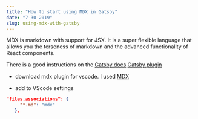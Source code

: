 ```yaml
---
title: "How to start using MDX in Gatsby"
date: "7-30-2019"
slug: using-mdx-with-gatsby
---
```


MDX is markdown with support for JSX. It is a super flexible language that allows you the terseness of markdown and the advanced functionality of React components.

There is a good instructions on the [Gatsby docs](https://www.gatsbyjs.org/docs/mdx/)
[Gatsby plugin](https://www.gatsbyjs.org/packages/gatsby-plugin-mdx/)

- download mdx plugin for vscode. I used [MDX](https://github.com/silvenon/vscode-mdx)

- add to VScode settings

```JSON
"files.associations": {
     "*.md": "mdx"
   },
```
